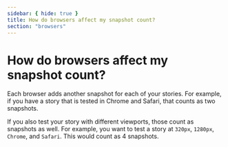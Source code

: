 ```yaml
---
sidebar: { hide: true }
title: How do browsers affect my snapshot count?
section: "browsers"
---
```


# How do browsers affect my snapshot count?

Each browser adds another snapshot for each of your stories. For example, if you have a story that is tested in Chrome and Safari, that counts as two snapshots.

If you also test your story with different viewports, those count as snapshots as well. For example, you want to test a story at `320px`, `1280px`, `Chrome`, and `Safari`. This would count as 4 snapshots.
